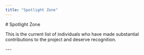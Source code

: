 ```yaml
---
title: "Spotlight Zone"
---
```


<TagProvider>
<TagFilter />
# Spotlight Zone

This is the current list of individuals who have made substantial contributions to the project and deserve recognition.
      
<Contributors />
---

</TagProvider>
<ContributeFooter />